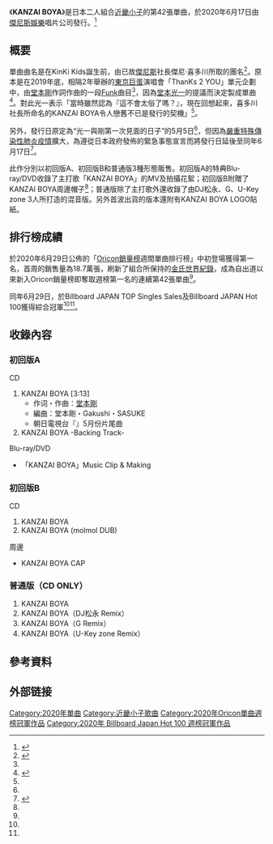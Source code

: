 {{Infobox Single
| Name = KANZAI BOYA
| Artist = [[KinKi_Kids|KinKi Kids]]
| Released = 2020年6月17日
| Genre = [[J-POP|J-POP]]
| Label = [[傑尼斯娛樂|傑尼斯娛樂]]
| Chart position = *週榜第1名（[[Oricon公信榜|Oricon]]）<ref name="oricon20200706">{{Cite web| url = https://www.oricon.co.jp/news/2165176/full/| language = ja| script-title = ja: KinKi Kids、最新シングル1位で「デビューからのシングル連続1位獲得作品数」ほか、歴代1位記録2つを自己更新【オリコンランキング】| date = 2020-06-23| website = ORICON NEWS| publisher = オリコン| accessdate = 2020-07-06| archive-date = 2021-01-10| archive-url = https://web.archive.org/web/20210110063015/https://www.oricon.co.jp/news/2165176/full/| dead-url = no}}</ref>
*週榜第1名（[[Billboard_JAPAN|Billboard JAPAN]] Hot Singles Sales）<ref name="billbordss">{{Cite web| url = http://www.billboard-japan.com/d_news/detail/89275/2| language = ja| script-title = ja: 【ビルボード】KinKi Kids『KANZAI BOYA』が192,326枚を売り上げてSGセールス首位　SF9自己最高を更新| date = 2020-06-22| website = Daily News| publisher = Billboard JAPAN| accessdate = 2020-07-06| archive-date = 2020-09-23| archive-url = https://web.archive.org/web/20200923010709/http://www.billboard-japan.com/d_news/detail/89275/2| dead-url = no}}</ref>
*週榜第1名（[[Billboard_Japan_Hot_100|Billboard Japan Hot 100]]）<ref name="billboardhot">{{Cite web| url = http://www.billboard-japan.com/d_news/detail/89352/2| language = ja| script-title = ja: 【ビルボード】KinKi Kids「KANZAI BOYA」が192,326枚を売り上げ初登場で総合首位　あいみょん「裸の心」総合4位にジャンプアップ| date = 2020-06-24| website = Daily News| publisher = Billboard JAPAN| accessdate = 2020-07-06| archive-date = 2021-01-14| archive-url = https://web.archive.org/web/20210114030304/http://www.billboard-japan.com/d_news/detail/89352/2| dead-url = no}}</ref>
| Last single = [[光之跡象|光之跡象]]<br />（2019年）
| This single = '''KANZAI BOYA'''<br />（2020年）
| Next single = [[Ampere|Ampere]]<br />（2021年）
| Writer = [[堂本剛|堂本剛]]
| Producer = KinKi Kids
| Length = 3分13秒
}}
《'''KANZAI BOYA'''》是日本二人組合[[近畿小子|近畿小子]]的第42張單曲，於2020年6月17日由[[傑尼斯娛樂|傑尼斯娛樂]]唱片公司發行。<ref name=":0">{{Cite web|title=KinKiKids、5・5シングルは“幻のユニット名”「KANZAIBOYA」|url=https://www.oricon.co.jp/news/2157856/full/|accessdate=2020-07-08|work=ORICON NEWS|archive-date=2020-06-11|archive-url=https://web.archive.org/web/20200611225648/https://www.oricon.co.jp/news/2157856/full/|dead-url=no}}</ref>

== 概要 ==
單曲曲名是在KinKi Kids誕生前，由已故[[傑尼斯|傑尼斯]]社長傑尼·喜多川所取的團名<ref name=":1">{{Cite web|title=堂本光一、ジャニーさんが名づけた「KANZAI BOYA」への思い|url=https://news.mynavi.jp/article/20200331-1008015/|accessdate=2020-07-08|date=2020-03-31|work=マイナビニュース|language=ja|archive-date=2020-07-08|archive-url=https://web.archive.org/web/20200708224546/https://news.mynavi.jp/article/20200331-1008015/|dead-url=no}}</ref>。原本是在2019年底，相隔2年舉辦的[[東京巨蛋|東京巨蛋]]演唱會「ThanKs 2 YOU」單元企劃中，由[[堂本剛|堂本剛]]作詞作曲的一段[[Funk|Funk]]曲目<ref name=":0" />，因為[[堂本光一|堂本光一]]的提議而決定製成單曲<ref name=":2">{{Cite web|title=堂本剛、最新シングル「KANZAI BOYA」秘話「光一くんのためにも…」|url=https://news.mynavi.jp/article/20200325-1003401/|accessdate=2020-07-08|date=2020-03-25|work=マイナビニュース|language=ja|archive-date=2020-09-22|archive-url=https://web.archive.org/web/20200922114218/https://news.mynavi.jp/article/20200325-1003401/|dead-url=no}}</ref>。對此光一表示「當時雖然認為『這不會太俗了嗎？』，現在回想起來，喜多川社長所命名的KANZAI BOYA令人戀舊不已是發行的契機」<ref name=":1" />。

另外，發行日原定為“光一與剛第一次見面的日子”的5月5日<ref name=":2" />，但因為[[嚴重特殊傳染性肺炎疫情|嚴重特殊傳染性肺炎疫情]]擴大，為遵從日本政府發佈的緊急事態宣言而將發行日延後至同年6月17日<ref>{{Cite web|title=KinKiKids、新シングル「KANZAIBOYA」発売延期 緊急事態宣言を受け|url=https://www.oricon.co.jp/news/2159911/full/|accessdate=2020-07-08|work=ORICON NEWS|archive-date=2020-07-08|archive-url=https://web.archive.org/web/20200708180219/https://www.oricon.co.jp/news/2159911/full/|dead-url=no}}</ref>。

此作分別以初回版A、初回版B和普通版3種形態販售。初回版A的特典Blu-ray/DVD收錄了主打歌「KANZAI BOYA」的MV及拍攝花絮；初回版B附贈了KANZAI BOYA周邊帽子<ref name=":0" />；普通版除了主打歌外還收錄了由DJ松永、G、U-Key zone 3人所打造的混音版。另外首波出貨的版本還附有KANZAI BOYA LOGO貼紙。

== 排行榜成績 ==
於2020年6月29日公佈的「[[Oricon銷量榜|Oricon銷量榜]]週間單曲排行榜」中初登場獲得第一名，首周的銷售量為18.7萬張，刷新了組合所保持的[[金氏世界紀錄|金氏世界紀錄]]，成為自出道以來新入Oricon銷量榜即奪取週榜第一名的連續第42張單曲<ref name="oricon20200706" />。

同年6月29日，於Billboard JAPAN TOP Singles Sales及Billboard JAPAN Hot 100獲得綜合冠軍<ref name="billbordss" /><ref name="billboardhot" />。

== 收錄內容 ==

=== 初回版A ===
;CD
#KANZAI BOYA  [3:13]
#*作词・作曲：[[堂本剛|堂本剛]] 
#*編曲：堂本剛・Gakushi・SASUKE
#*朝日電視台『{{link-ja|今ちゃんの「実は・・・」}}』5月份片尾曲
#KANZAI BOYA -Backing Track-
;Blu-ray/DVD
*「KANZAI BOYA」Music Clip & Making

=== 初回版B ===
;CD
#KANZAI BOYA
#KANZAI BOYA (molmol DUB)
;周邊
*KANZAI BOYA CAP

=== 普通版（CD ONLY） ===
#KANZAI BOYA
#KANZAI BOYA（DJ松永 Remix）
#KANZAI BOYA（G Remix）
#KANZAI BOYA（U-Key zone Remix）

== 參考資料 ==
{{reflist}}

== 外部链接 ==
{{KinKi Kids}}
[[Category:2020年單曲|Category:2020年單曲]]
[[Category:近畿小子歌曲|Category:近畿小子歌曲]]
[[Category:2020年Oricon單曲週榜冠軍作品|Category:2020年Oricon單曲週榜冠軍作品]]
[[Category:2020年_Billboard_Japan_Hot_100_週榜冠軍作品|Category:2020年 Billboard Japan Hot 100 週榜冠軍作品]]